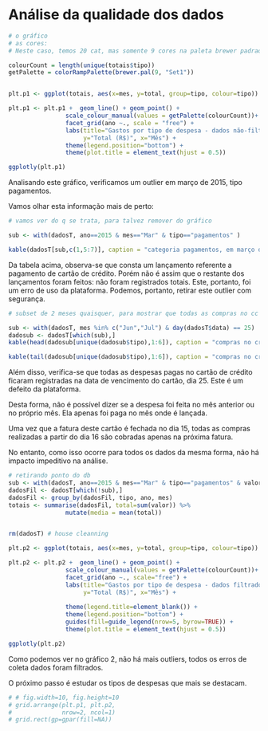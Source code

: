 # Análise da qualidade dos dados

```r
# o gráfico
# as cores:
# Neste caso, temos 20 cat, mas somente 9 cores na paleta brewer padrao

colourCount = length(unique(totais$tipo))
getPalette = colorRampPalette(brewer.pal(9, "Set1"))


plt.p1 <- ggplot(totais, aes(x=mes, y=total, group=tipo, colour=tipo))

plt.p1 <- plt.p1 +  geom_line() + geom_point() +
                scale_colour_manual(values = getPalette(colourCount))+
                facet_grid(ano ~., scale = "free") + 
                labs(title="Gastos por tipo de despesa - dados não-filtrados",
                     y="Total (R$)", x="Mês") + 
                theme(legend.position="bottom") +
                theme(plot.title = element_text(hjust = 0.5)) 

ggplotly(plt.p1)
```

Analisando este gráfico, verificamos um outlier em março de 2015, tipo pagamentos. 

Vamos olhar esta informação mais de perto:


```r

# vamos ver do q se trata, para talvez remover do gráfico

sub <- with(dadosT, ano==2015 & mes=="Mar" & tipo=="pagamentos" )

kable(dadosT[sub,c(1,5:7)], caption = "categoria pagamentos, em março de 2015")
```

Da tabela acima, observa-se que consta um lançamento referente a pagamento de cartão de crédito. Porém não é assim que o restante dos lançamentos foram feitos: não foram registrados totais. Este, portanto, foi um erro de uso da plataforma. Podemos, portanto, retirar este outlier com segurança.



```r

# subset de 2 meses quaisquer, para mostrar que todas as compras no cc são registradas como feitas no dia 25

sub <- with(dadosT, mes %in% c("Jun","Jul") & day(dadosT$data) == 25)
dadosub <- dadosT[which(sub),]
kable(head(dadosub[unique(dadosub$tipo),1:6]), caption = "compras no crédito, registradas no dia 25")

kable(tail(dadosub[unique(dadosub$tipo),1:6]), caption = "compras no crédito, registradas no dia 25")

```

Além disso, verifica-se que todas as despesas pagas no cartão de crédito ficaram registradas na data de vencimento do cartão, dia 25. Este é um defeito da plataforma.


Desta forma, não é possível dizer se a despesa foi feita no mês anterior ou no próprio mês. Ela apenas foi paga no mês onde é lançada. 

Uma vez que a fatura deste cartão é fechada no dia 15, todas as compras realizadas a partir do dia 16 são cobradas apenas na próxima fatura. 

No entanto, como isso ocorre para todos os dados da mesma forma, não há impacto impeditivo na análise.

```r

# retirando ponto do db
sub <- with(dadosT, ano==2015 & mes=="Mar" & tipo=="pagamentos" & valor > 4000)
dadosFil <- dadosT[which(!sub),]
dadosFil <- group_by(dadosFil, tipo, ano, mes)
totais <- summarise(dadosFil, total=sum(valor)) %>%
                mutate(media = mean(total))


rm(dadosT) # house cleanning

```



```r
plt.p2 <- ggplot(totais, aes(x=mes, y=total, group=tipo, colour=tipo))

plt.p2 <- plt.p2 +  geom_line() + geom_point() +
                scale_colour_manual(values = getPalette(colourCount))+
                facet_grid(ano ~., scale="free") + 
                labs(title="Gastos por tipo de despesa - dados filtrados", 
                     y="Total (R$)", x="Mês") + 
        
                theme(legend.title=element_blank()) +
                theme(legend.position="bottom") +
                guides(fill=guide_legend(nrow=5, byrow=TRUE)) +
                theme(plot.title = element_text(hjust = 0.5)) 

ggplotly(plt.p2)

```

Como podemos ver no gráfico 2, não há mais outliers, todos os erros de coleta dados foram filtrados. 

O próximo passo é estudar os tipos de despesas que mais se destacam.


```r

# # fig.width=10, fig.height=10
# grid.arrange(plt.p1, plt.p2,  
#              nrow=2, ncol=1)
# grid.rect(gp=gpar(fill=NA))
```

